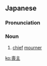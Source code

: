 ==Japanese==
{{ja-kanjitab|も|しゅ|yomi=o}}

===Pronunciation===
{{ja-pron|もしゅ|y=o}}

===Noun===
{{ja-noun|もしゅ}}

# [[chief]] [[mourner]]

[[ko:喪主]]